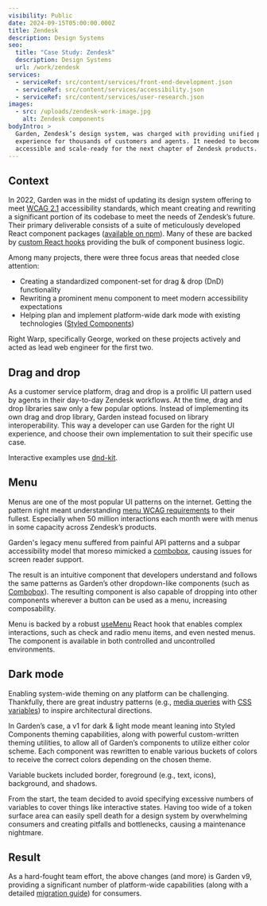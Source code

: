 ```yaml
---
visibility: Public
date: 2024-09-15T05:00:00.000Z
title: Zendesk
description: Design Systems
seo:
  title: "Case Study: Zendesk"
  description: Design Systems
  url: /work/zendesk
services:
  - serviceRef: src/content/services/front-end-development.json
  - serviceRef: src/content/services/accessibility.json
  - serviceRef: src/content/services/user-research.json
images:
  - src: /uploads/zendesk-work-image.jpg
    alt: Zendesk components
bodyIntro: >
  Garden, Zendesk’s design system, was charged with providing unified product
  experience for thousands of customers and agents. It needed to become
  accessible and scale-ready for the next chapter of Zendesk products.
---
```


## Context

In 2022, Garden was in the midst of updating its design system offering to meet [WCAG 2.1](https://www.w3.org/WAI/standards-guidelines/wcag/) accessibility standards, which meant creating and rewriting a significant portion of its codebase to meet the needs of Zendesk’s future. Their primary deliverable consists of a suite of meticulously developed React component packages ([available on npm](https://www.npmjs.com/~zendesk-garden)). Many of these are backed by [custom React hooks](https://github.com/zendeskgarden/react-containers) providing the bulk of component business logic.

Among many projects, there were three focus areas that needed close attention:

- Creating a standardized component-set for drag & drop (DnD) functionality
- Rewriting a prominent menu component to meet modern accessibility expectations
- Helping plan and implement platform-wide dark mode with existing technologies ([Styled Components](https://styled-components.com/))

Right Warp, specifically George, worked on these projects actively and acted as lead web engineer for the first two.

## Drag and drop

As a customer service platform, drag and drop is a prolific UI pattern used by agents in their day-to-day Zendesk workflows. At the time, drag and drop libraries saw only a few popular options. Instead of implementing its own drag and drop library, Garden instead focused on library interoperability. This way a developer can use Garden for the right UI experience, and choose their own implementation to suit their specific use case.

<CallToAction
  href="https://garden.zendesk.com/components/draggable"
  label="View Drag and Drop Component"
/>

Interactive examples use [dnd-kit](https://dndkit.com/).

## Menu

Menus are one of the most popular UI patterns on the internet. Getting the pattern right meant understanding [menu WCAG requirements](https://www.w3.org/WAI/ARIA/apg/patterns/menubar/) to their fullest. Especially when 50 million interactions each month were with menus in some capacity across Zendesk’s products.

Garden's legacy menu suffered from painful API patterns and a subpar accessibility model that moreso mimicked a [combobox](https://www.w3.org/WAI/ARIA/apg/patterns/combobox/), causing issues for screen reader support.

The result is an intuitive component that developers understand and follows the same patterns as Garden’s other dropdown-like components (such as [Combobox](https://garden.zendesk.com/components/combobox)). The resulting component is also capable of dropping into other components wherever a button can be used as a menu, increasing composability.

<CallToAction href="https://garden.zendesk.com/components/menu" label="View Menu Component" />

Menu is backed by a robust [useMenu](https://github.com/zendeskgarden/react-containers/tree/main/packages/menu) React hook that enables complex interactions, such as check and radio menu items, and even nested menus. The component is available in both controlled and uncontrolled environments.

## Dark mode

Enabling system-wide theming on any platform can be challenging. Thankfully, there are great industry patterns (e.g., [media queries](https://developer.mozilla.org/en-US/docs/Web/CSS/@media/prefers-color-scheme) with [CSS variables](https://developer.mozilla.org/en-US/docs/Web/CSS/Using_CSS_custom_properties)) to inspire architectural directions.

<CallToAction
  href="https://garden.zendesk.com/components/theme-provider"
  label="View Theming Documentation"
/>

In Garden’s case, a v1 for dark & light mode meant leaning into Styled Components theming capabilities, along with powerful custom-written theming utilities, to allow all of Garden’s components to utilize either color scheme. Each component was rewritten to enable various buckets of colors to receive the correct colors depending on the chosen theme.

Variable buckets included border, foreground (e.g., text, icons), background, and shadows.

<CallToAction
  href="https://garden.zendesk.com/components/theme-object"
  label="View Theme Variables"
/>

From the start, the team decided to avoid specifying excessive numbers of variables to cover things like interactive states. Having too wide of a token surface area can easily spell death for a design system by overwhelming consumers and creating pitfalls and bottlenecks, causing a maintenance nightmare.

## Result

As a hard-fought team effort, the above changes (and more) is Garden v9, providing a significant number of platform-wide capabilities (along with a detailed [migration guide](https://github.com/zendeskgarden/react-components/blob/main/docs/migration.md)) for consumers.
